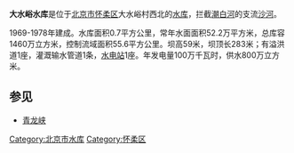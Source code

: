 {{Unreferenced|time=2021-01-24T02:12:15+00:00}}
{{Coord|40.4624476|116.6767057|type:waterbody_region:CN-11_source:GoogleMaps|display=title}}
'''大水峪水库'''是位于[[北京市|北京市]][[怀柔区|怀柔区]]大水峪村西北的[[水库|水库]]，拦截[[潮白河|潮白河]]的支流[[沙河_(北京)|沙河]]。

1969-1978年建成。水库面积0.7平方公里，常年水面面积52.2万平方米，总库容1460万立方米，控制流域面积55.6平方公里。坝高59米，坝顶长283米；有溢洪道1座，灌溉输水管道1条，[[水电站|水电站]]1座。年发电量100万千瓦时，供水800万立方米。

==参见==
* [[青龙峡|青龙峡]]

{{beijing-stub}}
[[Category:北京市水库|Category:北京市水库]]
[[Category:怀柔区|Category:怀柔区]]